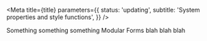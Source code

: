 

<Meta
  title={title}
  parameters={{
    status: 'updating',
    subtitle: 'System properties and style functions',
  }}
/>

Something something something Modular Forms blah blah blah

<TableOfContents />
